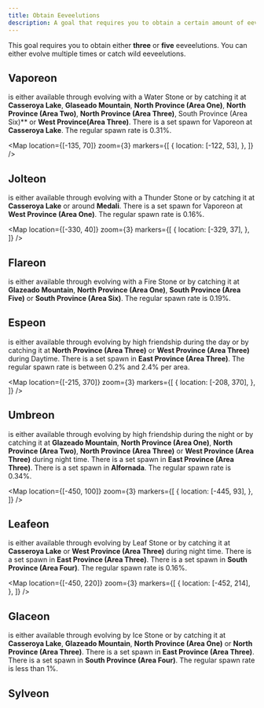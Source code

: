 ```yaml
---
title: Obtain Eeveelutions
description: A goal that requires you to obtain a certain amount of eeveelutions.
---
```



This goal requires you to obtain either **three** or **five** eeveelutions.
You can either evolve <Pokemon name="Eevee" /> multiple times or catch wild eeveelutions.

## Vaporeon

<Pokemon name="Vaporeon" /> is either available through evolving <Pokemon name="Eevee" /> with
a Water Stone or by catching it at **Casseroya Lake**, **Glaseado Mountain**, **North
Province (Area One)**, **North Province (Area Two)**, **North Province (Area Three)**,
South Province (Area Six)** or **West Province(Area Three)**. There is a set spawn
for Vaporeon at **Casseroya Lake**. The regular spawn rate is 0.31%.

<Map
  location={[-135, 70]}
  zoom={3}
  markers={[
    {
      location: [-122, 53],
    },
  ]}
/>

## Jolteon

<Pokemon name="Jolteon" /> is either available through evolving <Pokemon name="Eevee" /> with
a Thunder Stone or by catching it at **Casseroya Lake** or around **Medali**. There
is a set spawn for Vaporeon at **West Province (Area One)**. The regular spawn rate
is 0.16%.

<Map
  location={[-330, 40]}
  zoom={3}
  markers={[
    {
      location: [-329, 37],
    },
  ]}
/>

## Flareon

<Pokemon name="Flareon" /> is either available through evolving <Pokemon name="Eevee" /> with
a Fire Stone or by catching it at **Glazeado Mountain**, **North Province (Area One)**,
**South Province (Area Five)** or **South Province (Area Six)**. The regular spawn
rate is 0.19%.

## Espeon

<Pokemon name="Espeon" /> is either available through evolving <Pokemon name="Eevee" />
by high friendship during the day or by catching it at **North Province (Area Three)**
or **West Province (Area Three)** during Daytime. There is a set spawn in **East
Province (Area Three)**. The regular spawn rate is between 0.2% and 2.4% per area.

<Map
  location={[-215, 370]}
  zoom={3}
  markers={[
    {
      location: [-208, 370],
    },
  ]}
/>

## Umbreon

<Pokemon name="Umbreon" /> is either available through evolving <Pokemon name="Eevee" />
by high friendship during the night or by catching it at **Glazeado Mountain**, **North
Province (Area One)**, **North Province (Area Two)**, **North Province (Area Three)**
or **West Province (Area Three)** during night time. There is a set spawn in **East
Province (Area Three)**. There is a set spawn in **Alfornada**. The regular spawn
rate is 0.34%.

<Map
  location={[-450, 100]}
  zoom={3}
  markers={[
    {
      location: [-445, 93],
    },
  ]}
/>

## Leafeon

<Pokemon name="Leafeon" /> is either available through evolving <Pokemon name="Eevee" />
by Leaf Stone or by catching it at **Casseroya Lake** or **West Province (Area Three)**
during night time. There is a set spawn in **East Province (Area Three)**. There
is a set spawn in **South Province (Area Four)**. The regular spawn rate is 0.16%.

<Map
  location={[-450, 220]}
  zoom={3}
  markers={[
    {
      location: [-452, 214],
    },
  ]}
/>

## Glaceon

<Pokemon name="Glaceon" /> is either available through evolving <Pokemon name="Eevee" />
by Ice Stone or by catching it at **Casseroya Lake**, **Glazeado Mountain**, **North
Province (Area One)** or **North Province (Area Three)**. There
is a set spawn in **East Province (Area Three)**. There is a set spawn in **South
Province (Area Four)**. The regular spawn rate is less than 1%.

## Sylveon
